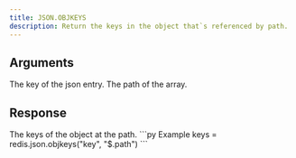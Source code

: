 ```yaml
---
title: JSON.OBJKEYS
description: Return the keys in the object that`s referenced by path.
---
```


## Arguments

<ParamField body="key" type="string" required>
    The key of the json entry.
</ParamField>
<ParamField body="path" type="string" default="$">
    The path of the array.
</ParamField>



## Response

<ResponseField type="string[]" required>
  The keys of the object at the path.
</ResponseField>

<RequestExample>
```py Example
keys = redis.json.objkeys("key", "$.path")
```
</RequestExample>
